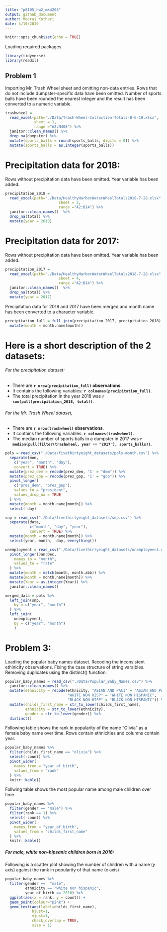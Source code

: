 ```yaml
---
title: "p8105_hw2_mk4208"
output: github_document
author: Meeraj Kothari 
date: 3/10/2019
---
```


```r
knitr::opts_chunk$set(echo = TRUE)
```

Loading required packages 

```r
library(tidyverse)
library(readxl)
```

## Problem 1 
Importing Mr. Trash Wheel sheet and omitting non-data entries. 
Rows that do not include dumpster-specific data have been omitted. 
Number of sports balls have been rounded the nearest integer and the result has been converted to a numeric variable. 

```r
trashwheel =
  read_excel(path="./Data/Trash-Wheel-Collection-Totals-8-6-19.xlsx",
             sheet = 1,
             range ="A2:N408") %>% 
  janitor::clean_names() %>% 
  drop_na(dumpster) %>% 
  mutate(sports_balls = round(sports_balls, digits = 0)) %>% 
  mutate(sports_balls = as.integer(sports_balls))
```

# Precipitation data for 2018:
Rows without precipitation data have been omitted. 
Year variable has been added.

```r
precipitation_2018 = 
  read_excel(path="./Data/HealthyHarborWaterWheelTotals2018-7-28.xlsx", 
                        sheet = 3,
                        range ="A2:B14") %>% 
  janitor::clean_names()  %>%
  drop_na(total) %>% 
  mutate(year = 2018)
```

# Precipitation data for 2017: 
Rows without precipitation data have been omitted. 
Year variable has been added. 

```r
precipitation_2017 = 
  read_excel(path="./Data/HealthyHarborWaterWheelTotals2018-7-28.xlsx", 
                        sheet = 4,
                        range ="A2:B14") %>% 
  janitor::clean_names()  %>%
  drop_na(total) %>% 
  mutate(year = 2017)
```

Precipitation data for 2018 and 2017 have been merged and month name has been converted to a character variable. 

```r
precipitation_full = full_join(precipitation_2017, precipitation_2018) %>% 
  mutate(month = month.name[month])
```

# Here is a short description of the 2 datasets: 
###### For the precipitation dataset:
* There are **`r nrow(precipitation_full)` observations**.
* It contains the following variables: **`r colnames(precipitation_full)`**.
* The total precipitation in the year 2018 was **`r sum(pull(precipitation_2018, total))`**. 

###### For the Mr. Trash Wheel dataset, 
* There are **`r nrow(trashwheel)` observations**.
* It contains the following variables: **`r colnames(trashwheel)`**.
* The median number of sports balls in a dumpster in 2017 was **`r median(pull(filter(trashwheel, year == "2017"), sports_balls))`**.

```r
pols = read_csv("./Data/fivethirtyeight_datasets/pols-month.csv") %>% 
  separate(mon,
    c("year", "month", "day"), 
    convert = TRUE) %>% 
  mutate(prez_dem = recode(prez_dem, '1' = "dem")) %>% 
  mutate(prez_gop = recode(prez_gop, '1' = "gop")) %>% 
  pivot_longer(
    c("prez_dem", "prez_gop"), 
    values_to = "president", 
    values_drop_na = TRUE
  ) %>% 
  mutate(month = month.name[month]) %>% 
  select(-day)

snp = read_csv("./Data/fivethirtyeight_datasets/snp.csv") %>% 
  separate(date, 
           c("month", "day", "year"),
           convert = TRUE) %>%
  mutate(month = month.name[month]) %>% 
  select(year, month, -day, everything())

unemployment = read_csv("./Data/fivethirtyeight_datasets/unemployment.csv") %>% 
  pivot_longer(Jan:Dec, 
    names_to = "month",
    values_to = "rate"
  ) %>% 
  mutate(month = match(month, month.abb)) %>% 
  mutate(month = month.name[month]) %>%
  mutate(Year = as.integer(Year)) %>%
  janitor::clean_names()

merged_data = pols %>% 
  left_join(snp, 
    by = c("year", "month") 
  ) %>% 
  left_join(
    unemployment,
    by = c("year", "month")
    )
```

# Problem 3: 
Loading the popular baby names dataset. Recoding the inconsistent ethinicity observations. Fixing the case structure of string varaibles. Removing duplicates using the distinct() function. 

```r
popular_baby_names = read_csv("./Data/Popular_Baby_Names.csv") %>%
  janitor::clean_names() %>% 
  mutate(ethnicity = recode(ethnicity, "ASIAN AND PACI" = "ASIAN AND PACIFIC ISLANDER",
                            "WHITE NON HISP" = "WHITE NON HISPANIC",
                            "BLACK NON HISP" = "BLACK NON HISPANIC")) %>% 
  mutate(childs_first_name = str_to_lower(childs_first_name),
         ethnicity = str_to_lower(ethnicity), 
         gender = str_to_lower(gender)) %>% 
  distinct()
```

Following table shows the rank in popularity of the name "Olivia" as a female baby name over time. Rows contain ethnicities and columns contain year. 

```r
popular_baby_names %>% 
  filter(childs_first_name == "olivia") %>% 
  select(-count) %>%
  pivot_wider(
    names_from = "year_of_birth",
    values_from = "rank"
  ) %>% 
  knitr::kable()
```

Follwing table shows the most popular name among male children over time.

```r
popular_baby_names %>% 
  filter(gender == "male") %>% 
  filter(rank == 1) %>%
  select(-count) %>% 
  pivot_wider(
    names_from = "year_of_birth",
    values_from = "childs_first_name"
  ) %>% 
  knitr::kable()
```

##### For male, white non-hipsanic children born in 2016: 
Following is a scatter plot showing the number of children with a name (y axis) against the rank in popularity of that name (x axis) 

```r
popular_baby_names %>% 
  filter(gender ==  "male", 
         ethnicity == "white non hispanic", 
         year_of_birth == 2016) %>%
  ggplot(aes(x = rank, y = count)) +
  geom_point(colour="pink") + 
  geom_text(aes(label=childs_first_name),
            hjust=1, 
            vjust=1, 
            check_overlap = TRUE,
            size = 1)
```



